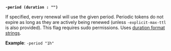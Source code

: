 <a id="token-flag-period" />

**`-period (duration : "")`**

If specified, every renewal will use the given period. Periodic tokens do not 
expire as long as they are actively being renewed (unless `-explicit-max-ttl` is 
also provided). This flag requires sudo permissions. Uses 
[duration format strings](/vault/docs/concepts/duration-format).

**Example**: `-period "1h"`